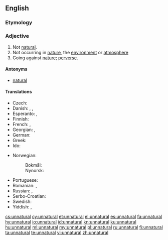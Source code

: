 ==English==

===Etymology===
{{prefix|un|natural|lang=en}}

===Adjective===
{{en-adj}}

# Not [[natural]].
# Not occurring in [[nature]], the [[environment]] or [[atmosphere]]
# Going against [[nature]]; [[perverse]].

====Antonyms====
* [[natural]]

====Translations====
{{trans-top|not natural}}
* Czech: {{t|cs|nepřirozený}}
* Danish: {{t|da|unaturlig}}, {{t|da|unaturlig}}, {{t|da|unaturlig}}
* Esperanto: {{t|eo|nenatura}}, {{t|eo|kontraŭnatura}}
* Finnish: {{t|fi|luonnoton}}
* French: {{t+|fr|artificiel}}, {{t+|fr|innaturel|m}}
* Georgian: {{t|ka|ხელოვნური|sc=Geor}}, {{t|ka|არაბუნებრივი}}
* German: {{t|de|unnatürlich}}
* Greek: {{t+|el|αφύσικος}}
* Ido: {{t+|io|nenaturala}}
{{trans-mid}}
* Norwegian:
*: Bokmål: {{t+|nb|unaturlig}}
*: Nynorsk: {{t|nn|unaturleg}}
* Portuguese: {{t|pt|antinatural}}
* Romanian: {{t+|ro|artificial}}, {{t+|ro|nenatural|m|n}}
* Russian: {{t+|ru|неесте́ственный}}, {{t+|ru|противоесте́ственный}}
* Serbo-Croatian: {{t+|sh|neprírodan}}
* Swedish: {{t+|sv|onaturlig}}
* Yiddish: {{t|yi|איבער דער טבֿע|tr=iber der teyve|sc=Hebr}}, {{t|yi|אומנאַטירלעך|sc=Hebr}}
{{trans-bottom}}

[[cs:unnatural]]
[[cy:unnatural]]
[[et:unnatural]]
[[el:unnatural]]
[[es:unnatural]]
[[fa:unnatural]]
[[hy:unnatural]]
[[io:unnatural]]
[[id:unnatural]]
[[kn:unnatural]]
[[ku:unnatural]]
[[hu:unnatural]]
[[ml:unnatural]]
[[my:unnatural]]
[[pl:unnatural]]
[[ru:unnatural]]
[[fi:unnatural]]
[[ta:unnatural]]
[[te:unnatural]]
[[vi:unnatural]]
[[zh:unnatural]]